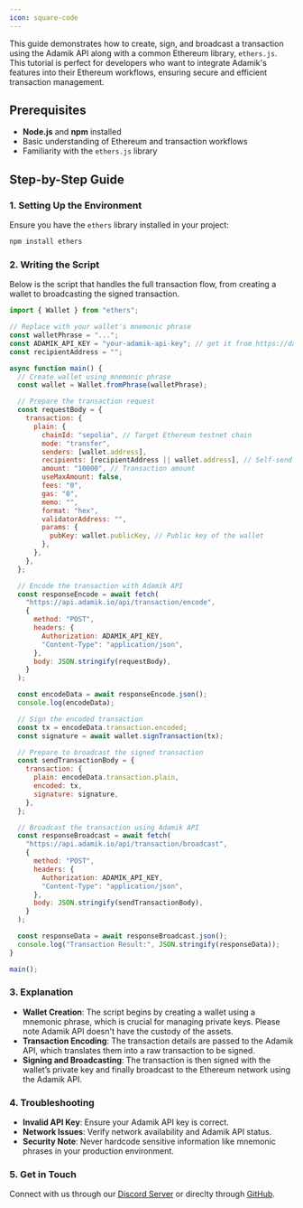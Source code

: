 ```yaml
---
icon: square-code
---
```


This guide demonstrates how to create, sign, and broadcast a transaction using the Adamik API along with a common Ethereum library, `ethers.js`. This tutorial is perfect for developers who want to integrate Adamik's features into their Ethereum workflows, ensuring secure and efficient transaction management.

## Prerequisites

- **Node.js** and **npm** installed
- Basic understanding of Ethereum and transaction workflows
- Familiarity with the `ethers.js` library

## Step-by-Step Guide

### 1. Setting Up the Environment

Ensure you have the `ethers` library installed in your project:

```bash
npm install ethers
```

### 2. Writing the Script

Below is the script that handles the full transaction flow, from creating a wallet to broadcasting the signed transaction.

```javascript
import { Wallet } from "ethers";

// Replace with your wallet's mnemonic phrase
const walletPhrase = "...";
const ADAMIK_API_KEY = "your-adamik-api-key"; // get it from https://dashboard.adamik.io
const recipientAddress = "";

async function main() {
  // Create wallet using mnemonic phrase
  const wallet = Wallet.fromPhrase(walletPhrase);

  // Prepare the transaction request
  const requestBody = {
    transaction: {
      plain: {
        chainId: "sepolia", // Target Ethereum testnet chain
        mode: "transfer",
        senders: [wallet.address],
        recipients: [recipientAddress || wallet.address], // Self-send if no recipient
        amount: "10000", // Transaction amount
        useMaxAmount: false,
        fees: "0",
        gas: "0",
        memo: "",
        format: "hex",
        validatorAddress: "",
        params: {
          pubKey: wallet.publicKey, // Public key of the wallet
        },
      },
    },
  };

  // Encode the transaction with Adamik API
  const responseEncode = await fetch(
    "https://api.adamik.io/api/transaction/encode",
    {
      method: "POST",
      headers: {
        Authorization: ADAMIK_API_KEY,
        "Content-Type": "application/json",
      },
      body: JSON.stringify(requestBody),
    }
  );

  const encodeData = await responseEncode.json();
  console.log(encodeData);

  // Sign the encoded transaction
  const tx = encodeData.transaction.encoded;
  const signature = await wallet.signTransaction(tx);

  // Prepare to broadcast the signed transaction
  const sendTransactionBody = {
    transaction: {
      plain: encodeData.transaction.plain,
      encoded: tx,
      signature: signature,
    },
  };

  // Broadcast the transaction using Adamik API
  const responseBroadcast = await fetch(
    "https://api.adamik.io/api/transaction/broadcast",
    {
      method: "POST",
      headers: {
        Authorization: ADAMIK_API_KEY,
        "Content-Type": "application/json",
      },
      body: JSON.stringify(sendTransactionBody),
    }
  );

  const responseData = await responseBroadcast.json();
  console.log("Transaction Result:", JSON.stringify(responseData));
}

main();
```

### 3. Explanation

- **Wallet Creation**: The script begins by creating a wallet using a mnemonic phrase, which is crucial for managing private keys. Please note Adamik API doesn't have the custody of the assets.
- **Transaction Encoding**: The transaction details are passed to the Adamik API, which translates them into a raw transaction to be signed.
- **Signing and Broadcasting**: The transaction is then signed with the wallet’s private key and finally broadcast to the Ethereum network using the Adamik API.

### 4. Troubleshooting

- **Invalid API Key**: Ensure your Adamik API key is correct.
- **Network Issues**: Verify network availability and Adamik API status.
- **Security Note**: Never hardcode sensitive information like mnemonic phrases in your production environment.

### 5. Get in Touch

Connect with us through our [Discord Server](https://discord.gg/gsZJR2JfMR) or direclty through [GitHub](https://github.com/AdamikHQ).
